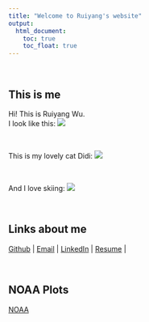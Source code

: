 ```yaml
---
title: "Welcome to Ruiyang's website"
output: 
  html_document:
    toc: true
    toc_float: true
---
```


<br/>

## This is me
Hi! This is Ruiyang Wu.<br/>
I look like this:
![](1.jpg)

<br/>

This is my lovely cat Didi:
![](2.jpg)

<br/>


And I love skiing:
![](3.jpg)

<br>

## Links about me
| [Github](https://github.com/Ruiyang-Wu)
 | [Email](rw3033@cumc.columbia.edu)
 | [LinkedIn](https://www.linkedin.com/in/ruiyang-wu-0115/)
 | [Resume](Resume.html)
 | 

<br>

## NOAA Plots
[NOAA](Dashboard.html)
